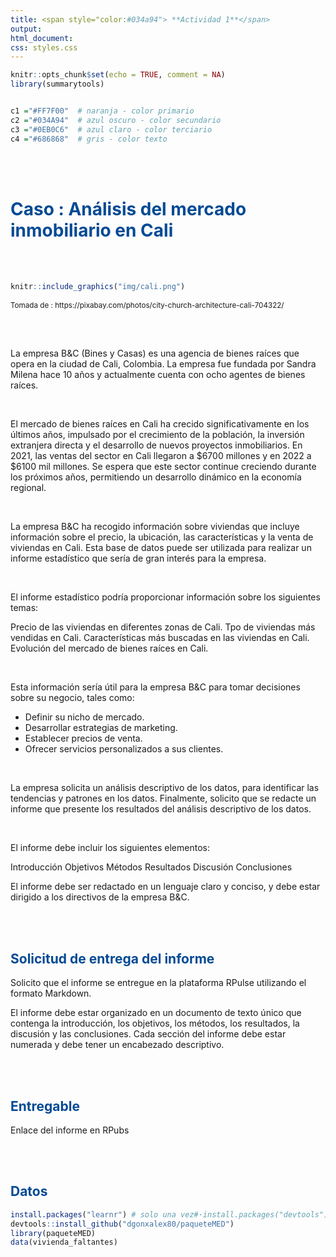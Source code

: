```yaml
---
title: <span style="color:#034a94"> **Actividad 1**</span>
output:
html_document:
css: styles.css
---
```


```r
knitr::opts_chunk$set(echo = TRUE, comment = NA)
library(summarytools)


c1 ="#FF7F00"  # naranja - color primario 
c2 ="#034A94"  # azul oscuro - color secundario
c3 ="#0EB0C6"  # azul claro - color terciario
c4 ="#686868"  # gris - color texto
```

</br></br>


# <span style="color:#034a94"> **Caso : Análisis del mercado inmobiliario en Cali**</span>

</br></br>

```r
knitr::include_graphics("img/cali.png")
```

<ceenter>
<sub> Tomada de : https://pixabay.com/photos/city-church-architecture-cali-704322/ </sub>
</center>

<br/><br/>

La empresa B&C (Bines y Casas) es una agencia de bienes raíces que opera en la ciudad de Cali, Colombia. La empresa fue fundada por Sandra Milena hace 10 años y actualmente cuenta con ocho agentes de bienes raíces.

</br>

El mercado de bienes raíces en Cali ha crecido significativamente en los últimos años, impulsado por el crecimiento de la población, la inversión extranjera directa y el desarrollo de nuevos proyectos inmobiliarios. En 2021, las ventas del sector en Cali llegaron a $6700 millones y en 2022 a $6100 mil millones. Se espera que este sector continue creciendo durante los próximos años, permitiendo un desarrollo dinámico en la economía regional.

</br>

La empresa B&C ha recogido información sobre viviendas que incluye información sobre el precio, la ubicación, las características y la venta de viviendas en Cali. Esta base de datos puede ser utilizada para realizar un informe estadístico que sería de gran interés para la empresa.

</br>

El informe estadístico podría proporcionar información sobre los siguientes temas:

Precio de las viviendas en diferentes zonas de Cali.
Tpo de viviendas más vendidas en Cali.
Características más buscadas en las viviendas en Cali.
Evolución del mercado de bienes raíces en Cali.

</br>

Esta información sería útil para la empresa B&C para tomar decisiones sobre su negocio, tales como:

* Definir su nicho de mercado.
* Desarrollar estrategias de marketing.
* Establecer precios de venta.
* Ofrecer servicios personalizados a sus clientes.

</br>

La empresa solicita un análisis descriptivo de los datos, para identificar las tendencias y patrones en los datos. Finalmente, solicito que se redacte un informe que presente los resultados del análisis descriptivo de los datos.

</br>

El informe debe incluir los siguientes elementos:

Introducción
Objetivos
Métodos
Resultados
Discusión
Conclusiones

El informe debe ser redactado en un lenguaje claro y conciso, y debe estar dirigido a los directivos de la empresa B&C.

</br></br>

## <span style="color:#034a94"> **Solicitud de entrega del informe**</span>

Solicito que el informe se entregue en la plataforma RPulse utilizando el formato Markdown. 

El informe debe estar organizado en un documento de texto único que contenga la introducción, los objetivos, los métodos, los resultados, la discusión y las conclusiones. Cada sección del informe debe estar numerada y debe tener un encabezado descriptivo.


</br></br>

## <span style="color:#034a94"> **Entregable**</span> 

Enlace del informe en RPubs



</br></br>

## <span style="color:#034a94"> **Datos**</span> 

```r
install.packages("learnr") # solo una vez#·install.packages("devtools") # solo una vez
devtools::install_github("dgonxalex80/paqueteMED")
library(paqueteMED)
data(vivienda_faltantes)
```



